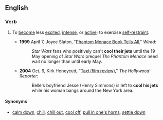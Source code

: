 ==English==

===Verb===
{{head|en|verb|head=[[cool]] [[one's]] [[jet]]s}}

# {{label|en|idiomatic}} To [[become]] less [[excited]], [[intense]], or [[active]]; to exercise [[self-restraint]].
#* '''1999''' April 7, Joyce Slaton, "[https://archive.is/20130630162628/www.wired.com/culture/lifestyle/news/1999/04/18983 Phantom Menace Book Tells All]," ''Wired'':
#*: ''Star Wars'' fans who positively can't '''cool their jets''' until the 19 May opening of ''Star Wars'' prequel ''The Phantom Menace'' need wait no longer than until early May.
#* '''2004''' Oct. 6, Kirk Honeycutt, "[http://www.hollywoodreporter.com/hr/imdb/reviews/article_display.jsp?rid=1000653786&vnu_special_account_code=thrsiteimdbpro Taxi (film review)]," ''The Hollywood Reporter'':
#*: Belle's boyfriend Jesse (Henry Simmons) is left to '''cool his jets''' while his woman bangs around the New York area.

====Synonyms====
* [[calm down]], [[chill]], [[chill out]], [[cool off]], [[pull in one's horns]], [[settle down]]